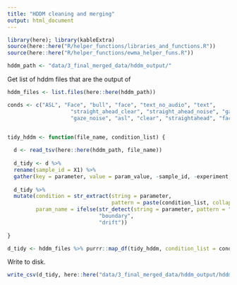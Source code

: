 ```yaml
---
title: "HDDM cleaning and merging"
output: html_document
---
```


```r
library(here); library(kableExtra)
source(here::here("R/helper_functions/libraries_and_functions.R"))
source(here::here("R/helper_functions/ewma_helper_funs.R"))
```

```r
hddm_path <- "data/3_final_merged_data/hddm_output/"
```

Get list of hddm files that are the output of 

```r
hddm_files <- list.files(here::here(hddm_path))
```


```r
conds <- c("ASL", "Face", "bull", "face", "text_no_audio", "text",
                    "straight_ahead_clear", "straight_ahead_noise", "gaze_clear",
                    "gaze_noise", "asl", "clear", "straightahead", "face", "gaze", "noise")


tidy_hddm <- function(file_name, condition_list) {
  
  d <- read_tsv(here::here(hddm_path, file_name))
  
  d_tidy <- d %>% 
  rename(sample_id = X1) %>% 
  gather(key = parameter, value = param_value, -sample_id, -experiment, -age_code)
  
  d_tidy %>% 
  mutate(condition = str_extract(string = parameter, 
                                 pattern = paste(condition_list, collapse = '|')),
         param_name = ifelse(str_detect(string = parameter, pattern = "a\\("), 
                             "boundary", 
                             "drift"))
  
}
```

```r
d_tidy <- hddm_files %>% purrr::map_df(tidy_hddm, condition_list = conds)
```

Write to disk.

```r
write_csv(d_tidy, here::here("data/3_final_merged_data/hddm_output/hddm_tidy.csv"))
```

